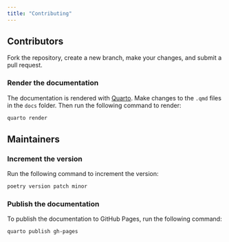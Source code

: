 ```yaml
---
title: "Contributing"
---
```


## Contributors

Fork the repository, create a new branch, make your changes, and submit a pull request.

### Render the documentation

The documentation is rendered with [Quarto](https://quarto.org/docs/). Make changes to the `.qmd` files in the `docs` folder. Then run the following command to render:

``` bash
quarto render
```

## Maintainers

### Increment the version

Run the following command to increment the version:

``` bash
poetry version patch minor
```

### Publish the documentation

To publish the documentation to GitHub Pages, run the following command:

``` bash
quarto publish gh-pages
```
